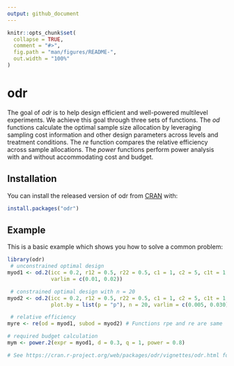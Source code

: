 ```yaml
---
output: github_document
---
```


<!-- README.md is generated from README.Rmd. Please edit that file -->

```r
knitr::opts_chunk$set(
  collapse = TRUE,
  comment = "#>",
  fig.path = "man/figures/README-",
  out.width = "100%"
)
```

# odr

<!-- badges: start -->
<!-- badges: end -->

The goal of *odr* is to help design efficient and well-powered multilevel experiments. We achieve this goal through three sets of functions. The *od* functions calculate the optimal sample size allocation by leveraging sampling cost information and other design parameters across levels and treatment conditions. The *re* function compares the relative efficiency across sample allocations. The *power* functions perform power analysis with and without accommodating cost and budget.

## Installation

You can install the released version of odr from [CRAN](https://CRAN.R-project.org) with:

``` r
install.packages("odr")
```

## Example

This is a basic example which shows you how to solve a common problem:

```r
library(odr)
 # unconstrained optimal design
myod1 <- od.2(icc = 0.2, r12 = 0.5, r22 = 0.5, c1 = 1, c2 = 5, c1t = 1, c2t = 50, 
              varlim = c(0.01, 0.02))

 # constrained optimal design with n = 20
myod2 <- od.2(icc = 0.2, r12 = 0.5, r22 = 0.5, c1 = 1, c2 = 5, c1t = 1, c2t = 50,
              plot.by = list(p = "p"), n = 20, varlim = c(0.005, 0.030))

 # relative efficiency
myre <- re(od = myod1, subod = myod2) # Functions rpe and re are same

# required budget calculation
mym <- power.2(expr = myod1, d = 0.3, q = 1, power = 0.8)

# See https://cran.r-project.org/web/packages/odr/vignettes/odr.html for more examples
```
